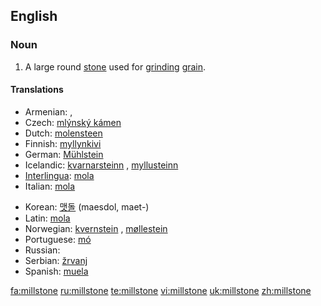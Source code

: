 ==English==
{{wikipedia}}

===Noun===
{{en-noun}}

# A large round [[stone]] used for [[grind]]ing [[grain]].

====Translations====
{{trans-top|large round stone used for grinding grain}}
* Armenian: {{t|hy|երկանաքար|sc=Armn|tr=erkanak'ar}}, {{t|hy|ջրաղացաքար|sc=Armn|tr=ǰraġac'ak'ar}}
*Czech: [[mlýnský kámen]] {{m}}
*Dutch: [[molensteen]] {{m}}
*Finnish: [[myllynkivi]]
*German: [[Mühlstein]] {{m}}
*Icelandic: [[kvarnarsteinn]] {{m}}, [[myllusteinn]] {{m}}
*[[Interlingua]]: [[mola]]
*Italian: [[mola]] {{f}}
{{trans-mid}}
*Korean: [[맷돌]] (maesdol, maet-)
*Latin: [[mola ]] {{f}}
*Norwegian: [[kvernstein]] {{m}}, [[møllestein]] {{m}}
*Portuguese: [[mó]] {{f}}
*Russian: {{t+|ru|жёрнов|tr=žjornov}} {{m}}
*Serbian: [[žrvanj]] {{m}}
*Spanish: [[muela]] {{f}}
{{trans-bottom}}

[[fa:millstone]]
[[ru:millstone]]
[[te:millstone]]
[[vi:millstone]]
[[uk:millstone]]
[[zh:millstone]]